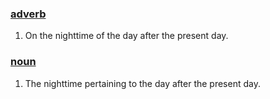 === [[adverb]] ===

#On the nighttime of the day after the present day.

=== [[noun]] ===

#The nighttime pertaining to the day after the present day.